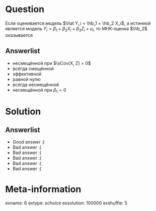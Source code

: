 Question
========
Если оценивается модель  $\hat Y_i = \hb_1 + \hb_2 X_i$,
а истинной является модель $Y_i = \beta_1 + \beta_2 X_i + \beta_3 Z_i + u_i$,
то МНК-оценка $\hb_2$ оказывается


Answerlist
----------
*  несмещённой при $\sCov(X, Z) = 0$
*  всегда смещённой
*  эффективной
*  равной нулю
*  всегда несмещённой
*  несмещённой при $\beta_1 = 0$

Solution
========

Answerlist
----------
*  Good answer :)
*  Bad answer :(
*  Bad answer :(
*  Bad answer :(
*  Bad answer :(
*  Bad answer :(

Meta-information
================
exname: 6
extype: schoice
exsolution: 100000
exshuffle: 5
